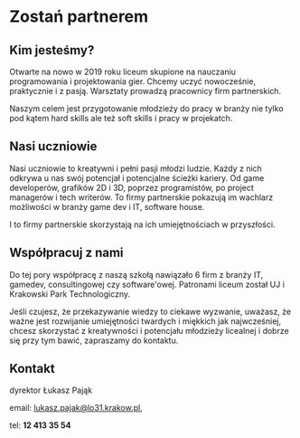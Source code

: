 # Zostań partnerem

## Kim jesteśmy?

Otwarte na nowo w 2019 roku liceum skupione na nauczaniu programowania i
projektowania gier. Chcemy uczyć nowocześnie, praktycznie i z pasją. Warsztaty
prowadzą pracownicy firm partnerskich.

Naszym celem jest przygotowanie młodzieży do pracy w branży nie tylko pod kątem
hard skills ale też soft skills i pracy w projekatch.

## Nasi uczniowie

Nasi uczniowie to kreatywni i pełni pasji młodzi ludzie. Każdy z nich odkrywa u
nas swój potencjał i potencjalne ścieżki kariery. Od game developerów, grafików
2D i 3D, poprzez programistów, po project managerów i tech writerów. To firmy
partnerskie pokazują im wachlarz możliwości w branży game dev i IT, software
house.

I to firmy partnerskie skorzystają na ich umiejętnościach w przyszłości.

## Współpracuj z nami

Do tej pory współpracę z naszą szkołą nawiązało 6 firm z branży IT, gamedev,
consultingowej czy software'owej. Patronami liceum został UJ i Krakowski Park
Technologiczny.

Jeśli czujesz, że przekazywanie wiedzy to ciekawe wyzwanie, uważasz, że ważne
jest rozwijanie umiejętności twardych i miękkich jak najwcześniej, chcesz
skorzystać z kreatywności i potencjału młodzieży licealnej i dobrze się przy tym
bawić, zapraszamy do kontaktu.

## Kontakt

dyrektor Łukasz Pająk

email: lukasz.pajak@lo31.krakow.pl,

tel: **12 413 35 54**

